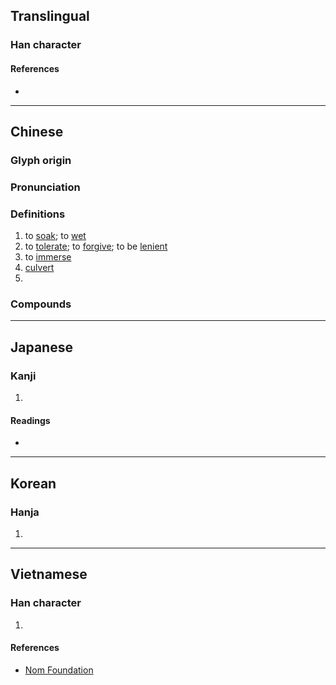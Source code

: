 {{character info/new}}
==Translingual==

===Han character===
{{Han char|rn=85|rad=水|as=08|sn=11|four=31172|canj=ENUE|ids=⿰氵函}}

====References====
* {{Han ref|kx=0628.130|dkj=17595|dj=1030.050|hdz=31665.040|uh=6DB5|ud=28085|bh=B25B|bd=45659}}

----

==Chinese==
{{zh-forms}}

===Glyph origin===
{{Han etym}}

===Pronunciation===
{{zh-pron
|m=hán
|c=haam4
|h=pfs=
|md=
|mn=âm/qz,xm,zz:âⁿ/hâm
|mn_note=âm/âⁿ - vernacular; hâm - literary
|w=
|mc=y
|oc=y
|cat=v,n
}}

===Definitions===
{{zh-hanzi}}

# to [[soak]]; to [[wet]]
# to [[tolerate]]; to [[forgive]]; to be [[lenient]]
# to [[immerse]]
# [[culvert]]
# {{zh-alt-form|*含|to [[contain]], to [[bear]]}}

===Compounds===
{{zh-der|包涵兒|包涵|內涵|涵濡|涵咀|涵義|涵養|涵容|渾涵|海涵|涵虛|涵煦|涵化|涵蓋|涵管|涵蓄|涵淹|涵洞|涵泳|蘊涵|茹古涵今|箱涵}}

----

==Japanese==

===Kanji===
{{ja-kanji|grade=|rs=水08}}

# {{defn|lang=ja|sort=水08}}

====Readings====
* {{ja-readings|on=[[かん]] (kan)|kun=[[ひたす]] (hitasu)}}

----

==Korean==

===Hanja===
{{ko-hanja|hangeul=함|eumhun=|rv=ham|mr=ham|y=ham}}

# {{defn|lang=ko|sort=水08}}

----

==Vietnamese==

===Han character===
{{vi-readings|rs=水08| hanviet = hàm}}

# {{defn|lang=vi|sort=水08}}

====References====
*[http://nomfoundation.org/common/nom_details.php?codepoint=6db5 Nom Foundation]